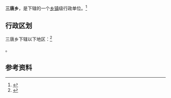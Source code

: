 {{中国乡级行政区|37/14/26/202/000}}

'''三唐乡'''，是{{PRC admin/fullname|37/14/26/202/000|3}}下辖的一个[[乡镇|乡镇]]级行政单位。<ref>{{PRC admin/ref sgc|{{PRC admin/parent|37/14/26/202/000}}}}</ref>

== 行政区划 ==

三唐乡下辖以下地区：<ref>{{PRC admin/ref sgc|37/14/26/202/000}}</ref>

{{PRC admin/children|37/14/26/202/000}}。

== 参考资料 ==

{{reflist}}

{{行政区划小作品}}
{{PRC admin/navcat|37/14/26/202/000}}